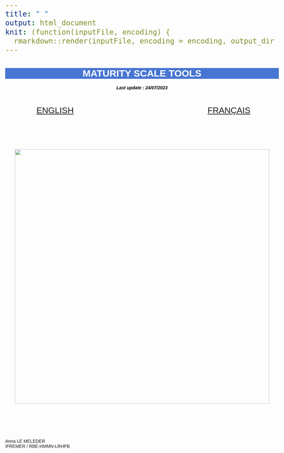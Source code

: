 ```yaml
---
title: " "
output: html_document
knit: (function(inputFile, encoding) {
  rmarkdown::render(inputFile, encoding = encoding, output_dir = "../docs/") })
---
```


<html>
<head>
<style media="all"> 
  body {
        /* to centre page on screen*/
        margin-left: auto;
        margin-right: auto;
        font-family: sans-serif;
        font-size: 20pt;
    }
    h1{
    color:white;
    font-size:30px;
    background-color:#4775D1;
    font-weight:700;
    text-align: center;
    }
    h2{
    font-size:25px;
    background-color:#E6E6FF;
    font-weight:600;
    }
    h3{
    color:red;
    font-size:20px;
    font-weight:1000;
    font-weight: bold;
    }
    hr{
    color:#4775D1;
    height:8px;
    background-color:#4775D1;
    }
    h4{
    font-size:14px;
    color:black;
    }
    p{
    font-size:
    14px;
    }
    </style>

<title>Page Title</title>
</head>
<body>
<h1>MATURITY SCALE TOOLS</h1>
<center>
<h4>*Last update : 24/07/2023*</h4>
</center>
\

:::::::::::::: {.columns}
::: {.column width="40%"}

<center>
[ENGLISH](eng.html)
</center>

:::
::: {.column width="20%"}

\

:::
::: {.column width="40%"}

<center>
[FRANÇAIS](fr.html)
</center>

:::
::::::::::::::

\
\
\
<center>
![](../data/Photo_Guides/Image.png){width=800px}
</center>
\
\
\
\
\
\
Anna LE MELEDER  
IFREMER / RBE-HMMN-LRHPB

</body>
</html>